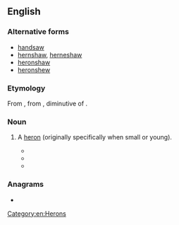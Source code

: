 ==English==

===Alternative forms===
* [[handsaw]] {{qualifier|obsolete}}
* [[hernshaw]], [[herneshaw]] {{qualifier|obsolete}}
* [[heronshaw]]
* [[heronshew]]

===Etymology===
From {{inh|en|enm|heronsewe}}, from {{der|en|fro|haironcel}}, diminutive of {{m|fro|heiron}}.

===Noun===
{{en-noun}}

# {{lb|en|now|_|dialectal}} A [[heron]] (originally specifically when small or young).
#* {{RQ:Chaucer Canterbury Tales|Squire's Tale|text=I wol nat tellen / of hir strange sewes / Ne of hir swannes / nor of hire '''heronsewes''' […].}}
#* {{RQ:Spenser Faerie Queene|passage=As when a cast of Faulcons make their flight / At an '''Herneshaw''', that lyes aloft on wing […].|6|7}}
#* {{quote-text|en|year=1805|author={{w|Walter Scott}}|title=The Lay of the Last Minstrel|passage=Pages, with ready blade, were there, / The mighty meal to carve and share: / O'er capon, '''heron-shew''', and crane, / And princely peacock's gilded train […].}}

===Anagrams===
* {{anagrams|en|a=eehnorsw|nowheres}}

[[Category:en:Herons]]